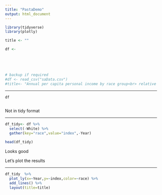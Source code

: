 ```yaml
---
title: "PastaDemo"
output: html_document
---
```


```r

library(tidyverse)
library(plotly)

title <- ""

df <- 





# backup if required
#df <- read_csv("saData.csv")
#title<- "Annual per capita personal income by race group<br> relative to white levels"

```

---

```r
df
 
```

Not in tidy format

---


```r


df_tidy<- df %>% 
  select(-White) %>% 
  gather(key="race",value="index",-Year)

head(df_tidy)

```

Looks good

Let's plot the results

---
```r

df_tidy  %>% 
  plot_ly(x=~Year,y=~index,color=~race) %>% 
  add_lines() %>% 
  layout(title=title)

```